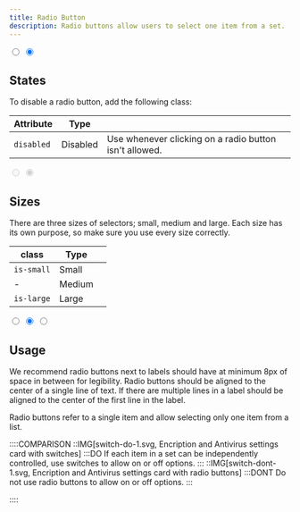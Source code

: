 ```yaml
---
title: Radio Button
description: Radio buttons allow users to select one item from a set.
---
```


<Preview center>
  <input type="radio" name="radio-1" />
  <input type="radio" name="radio-1" checked />
</Preview>

## States

To disable a radio button, add the following class:

| Attribute  | Type     |                                                        |
| ---------- | -------- | ------------------------------------------------------ |
| `disabled` | Disabled | Use whenever clicking on a radio button isn't allowed. |

<Preview center>
  <input type="radio" name="radio-2" disabled />
  <input type="radio" name="radio-2" checked="true" disabled />
</Preview>

## Sizes

There are three sizes of selectors; small, medium and large. Each size has its own purpose, so make sure you use every size correctly.

| class      | Type   |     |
| ---------- | ------ | --- |
| `is-small` | Small  |     |
| -          | Medium |     |
| `is-large` | Large  |     |

<Preview center>
  <div class="u-flex u-gap-16 u-main-center u-cross-center">
    <input type="radio" class="is-small" name="size" />
    <input type="radio" name="size" checked />
    <input type="radio" class="is-large" name="size" />
  </div>
</Preview>

## Usage

We recommend radio buttons next to labels should have at minimum 8px of space in between for legibility. Radio buttons should be aligned to the center of a single line of text. If there are multiple lines in a label should be aligned to the center of the first line in the label.

Radio buttons refer to a single item and allow selecting only one item from a list.

::::COMPARISON
::IMG[switch-do-1.svg, Encription and Antivirus settings card with switches]
:::DO
If each item in a set can be independently controlled, use switches to allow on or off options.
:::
::IMG[switch-dont-1.svg, Encription and Antivirus settings card with radio buttons]
:::DONT
Do not use radio buttons to allow on or off options.
:::

::::
